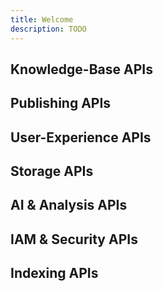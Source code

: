 ```yaml
---
title: Welcome
description: TODO
---
```



## Knowledge-Base APIs

<div className='row'>
  <Card
    title='Cross-Reference'
    link='crossrefs/docs'
    description='Version 1 (alpha release)'
    icon='&#xe903;'
  />
  <Card
    title='Knowledge'
    link='knowledge/docs'
    description='Version 1 (alpha release)'
    icon='&#xe903;'
  />
  <Card
    title='Multimedia'
    link='multimedia/docs'
    description='Version 1 (alpha release)'
    icon='&#xe903;'
  />
</div>

## Publishing APIs

<div className='row'>
  <Card
    title='Product'
    link='product/docs'
    description='Non-production only'
    icon='&#xe903;'
  />
  <Card
    title='Release'
    link='release/docs'
    description='Non-production only'
    icon='&#xe903;'
  />
</div>

## User-Experience APIs

<div className='row'>
  <Card
    title='Tracker'
    link='tracker/docs'
    description='Version 1 (alpha release)'
    icon='&#xe903;'
  />
  <Card
    title='Library'
    link='library/docs'
    description='Version 1 (alpha release)'
    icon='&#xe903;'
  />
</div>

## Storage APIs

<div className='row'>
  <Card
    title='Image'
    link='image/docs'
    description='Version 1 (alpha release)'
    icon='&#xe903;'
  />
</div>

## AI & Analysis APIs

<div className='row'>
  <Card
    title='Vision'
    link='vision/docs'
    description='Version 1 (alpha release)'
    icon='&#xe903;'
  />
</div>

## IAM & Security APIs

<div className='row'>
  <Card
    title='Credentials'
    link='credentials/docs'
    description='Version 1 (alpha release)'
    icon='&#xe903;'
  />
  <Card
    title='Identity and Access Management'
    link='iam/docs'
    description='Version 1 (alpha release)'
    icon='&#xe903;'
  />
  <Card
    title='Identity'
    link='identity/docs'
    description='Version 1 (alpha release)'
    icon='&#xe903;'
  />
</div>

## Indexing APIs

<div className='row'>
  <Card
    title='WebCache'
    link='webcache/docs'
    description='Version 1 (internal use)'
    icon='&#xe903;'
  />
  <Card
    title='WebPage'
    link='webpage/docs'
    description='Version 1 (internal use)'
    icon='&#xe903;'
  />
</div>
